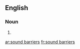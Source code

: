 ==English==

===Noun===
{{head|en|head=[[sound]] [[barriers]]}}

# {{plural of|sound barrier}}

[[ar:sound barriers]]
[[fr:sound barriers]]